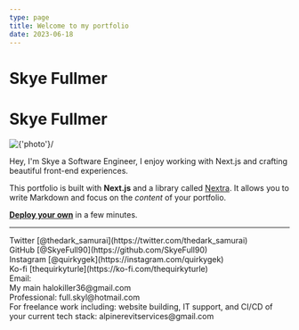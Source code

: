 ```yaml
---
type: page
title: Welcome to my portfolio
date: 2023-06-18
---
```


# Skye Fullmer

<h1>Skye Fullmer</h1>
<Image 
  src="/images/IMG_20211105_223720_412.jpg"
  width={200}
  height={200}
  alt={'photo'}/>

Hey, I'm Skye a Software Engineer, I enjoy working with Next.js and crafting beautiful front-end experiences.

This portfolio is built with **Next.js** and a library called [Nextra](https://nextra.vercel.app/). It allows you to write Markdown and focus on the _content_ of your portfolio.

[**Deploy your own**](https://vercel.com/new/clone?repository-url=https://github.com/vercel/next.js/tree/canary/examples/blog&project-name=portfolio&repository-name=portfolio) in a few minutes.

---

<div>
  Twitter [@thedark_samurai](https://twitter.com/thedark_samurai)
  <br />
  GitHub [@SkyeFull90](https://github.com/SkyeFull90)
  <br />
  Instagram [@quirkygek](https://instagram.com/quirkygek)
  <br />
  Ko-fi [thequirkyturle](https://ko-fi.com/thequirkyturle)
  <br />
  Email:
  <br />
    My main halokiller36@gmail.com
    <br />
    Professional: full.skyl@hotmail.com
    <br />
    For freelance work including: website building, IT support, and CI/CD of your current tech stack: alpinerevitservices@gmail.com
</div>
